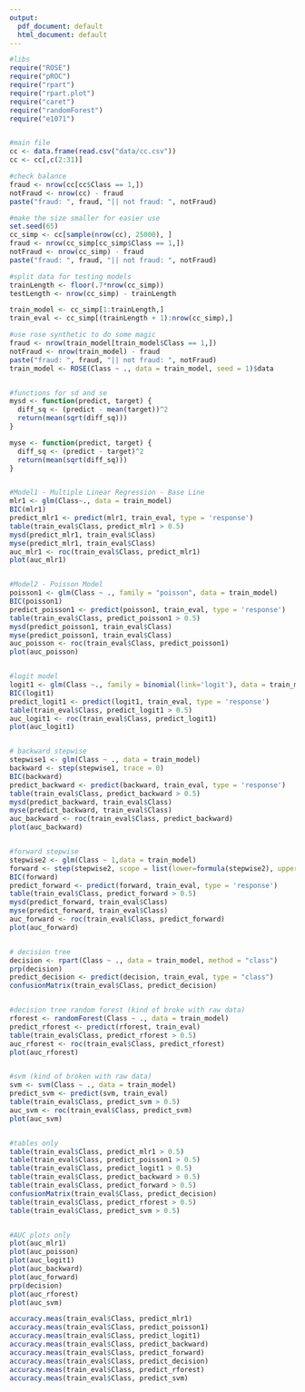 ```yaml
---
output:
  pdf_document: default
  html_document: default
---
```

```r
#libs
require("ROSE")
require("pROC")
require("rpart")
require("rpart.plot")
require("caret")
require("randomForest")
require("e1071")


#main file
cc <- data.frame(read.csv("data/cc.csv"))
cc <- cc[,c(2:31)]

#check balance
fraud <- nrow(cc[cc$Class == 1,])
notFraud <- nrow(cc) - fraud
paste("fraud: ", fraud, "|| not fraud: ", notFraud)

#make the size smaller for easier use
set.seed(65)
cc_simp <- cc[sample(nrow(cc), 25000), ]
fraud <- nrow(cc_simp[cc_simp$Class == 1,])
notFraud <- nrow(cc_simp) - fraud
paste("fraud: ", fraud, "|| not fraud: ", notFraud)

#split data for testing models
trainLength <- floor(.7*nrow(cc_simp))
testLength <- nrow(cc_simp) - trainLength

train_model <- cc_simp[1:trainLength,]
train_eval <- cc_simp[(trainLength + 1):nrow(cc_simp),]

#use rose synthetic to do some magic
fraud <- nrow(train_model[train_model$Class == 1,])
notFraud <- nrow(train_model) - fraud
paste("fraud: ", fraud, "|| not fraud: ", notFraud)
train_model <- ROSE(Class ~ ., data = train_model, seed = 1)$data


#functions for sd and se
mysd <- function(predict, target) {
  diff_sq <- (predict - mean(target))^2
  return(mean(sqrt(diff_sq)))
}

myse <- function(predict, target) {
  diff_sq <- (predict - target)^2
  return(mean(sqrt(diff_sq)))
}


#Model1 - Multiple Linear Regression - Base Line
mlr1 <- glm(Class~., data = train_model)
BIC(mlr1)
predict_mlr1 <- predict(mlr1, train_eval, type = 'response')
table(train_eval$Class, predict_mlr1 > 0.5)
mysd(predict_mlr1, train_eval$Class)
myse(predict_mlr1, train_eval$Class)
auc_mlr1 <- roc(train_eval$Class, predict_mlr1)
plot(auc_mlr1)


#Model2 - Poisson Model
poisson1 <- glm(Class ~ ., family = "poisson", data = train_model)
BIC(poisson1)
predict_poisson1 <- predict(poisson1, train_eval, type = 'response')
table(train_eval$Class, predict_poisson1 > 0.5)
mysd(predict_poisson1, train_eval$Class)
myse(predict_poisson1, train_eval$Class)
auc_poisson <- roc(train_eval$Class, predict_poisson1)
plot(auc_poisson)


#logit model
logit1 <- glm(Class ~., family = binomial(link='logit'), data = train_model)
BIC(logit1)
predict_logit1 <- predict(logit1, train_eval, type = 'response')
table(train_eval$Class, predict_logit1 > 0.5)
auc_logit1 <- roc(train_eval$Class, predict_logit1)
plot(auc_logit1)


# backward stepwise
stepwise1 <- glm(Class ~ ., data = train_model)
backward <- step(stepwise1, trace = 0)
BIC(backward)
predict_backward <- predict(backward, train_eval, type = 'response')
table(train_eval$Class, predict_backward > 0.5)
mysd(predict_backward, train_eval$Class)
myse(predict_backward, train_eval$Class)
auc_backward <- roc(train_eval$Class, predict_backward)
plot(auc_backward)


#forward stepwise
stepwise2 <- glm(Class ~ 1,data = train_model)
forward <- step(stepwise2, scope = list(lower=formula(stepwise2), upper=formula(stepwise1)), direction = "forward", trace = 0)
BIC(forward)
predict_forward <- predict(forward, train_eval, type = 'response')
table(train_eval$Class, predict_forward > 0.5)
mysd(predict_forward, train_eval$Class)
myse(predict_forward, train_eval$Class)
auc_forward <- roc(train_eval$Class, predict_forward)
plot(auc_forward)


# decision tree
decision <- rpart(Class ~ ., data = train_model, method = "class")
prp(decision)
predict_decision <- predict(decision, train_eval, type = "class")
confusionMatrix(train_eval$Class, predict_decision)


#decision tree random forest (kind of broke with raw data)
rforest <- randomForest(Class ~ ., data = train_model)
predict_rforest <- predict(rforest, train_eval)
table(train_eval$Class, predict_rforest > 0.5)
auc_rforest <- roc(train_eval$Class, predict_rforest)
plot(auc_rforest)


#svm (kind of broken with raw data)
svm <- svm(Class ~ ., data = train_model)
predict_svm <- predict(svm, train_eval)
table(train_eval$Class, predict_svm > 0.5)
auc_svm <- roc(train_eval$Class, predict_svm)
plot(auc_svm)


#tables only
table(train_eval$Class, predict_mlr1 > 0.5)
table(train_eval$Class, predict_poisson1 > 0.5)
table(train_eval$Class, predict_logit1 > 0.5)
table(train_eval$Class, predict_backward > 0.5)
table(train_eval$Class, predict_forward > 0.5)
confusionMatrix(train_eval$Class, predict_decision)
table(train_eval$Class, predict_rforest > 0.5)
table(train_eval$Class, predict_svm > 0.5)


#AUC plots only
plot(auc_mlr1)
plot(auc_poisson)
plot(auc_logit1)
plot(auc_backward)
plot(auc_forward)
prp(decision)
plot(auc_rforest)
plot(auc_svm)

accuracy.meas(train_eval$Class, predict_mlr1)
accuracy.meas(train_eval$Class, predict_poisson1)
accuracy.meas(train_eval$Class, predict_logit1)
accuracy.meas(train_eval$Class, predict_backward)
accuracy.meas(train_eval$Class, predict_forward)
accuracy.meas(train_eval$Class, predict_decision)
accuracy.meas(train_eval$Class, predict_rforest)
accuracy.meas(train_eval$Class, predict_svm)
```